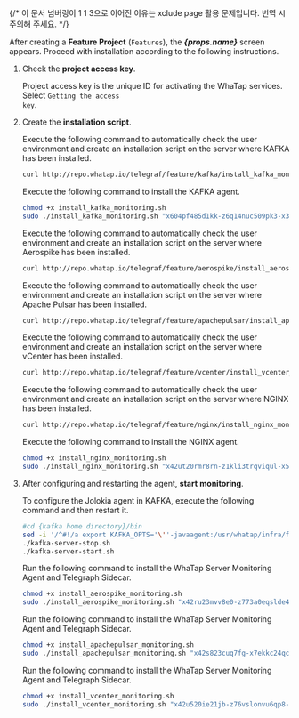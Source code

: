 {/* 이 문서 넘버링이 1 1 3으로 이어진 이유는 xclude page 활용 문제입니다. 번역 시 주의해 주세요. */}

After creating a **Feature Project** (<code class='Features'>Features</code>), the ***{props.name}*** screen appears. Proceed with installation according to the following instructions. 

1. Check the **project access key**. 

   Project access key is the unique ID for activating the WhaTap services. Select <code class='my'>Getting the access key</code>. 

2. Create the **installation script**. 

   <InDoc pages="kafka-introduction">

   Execute the following command to automatically check the user environment and create an installation script on the server where KAFKA has been installed. 

   ```bash
   curl http://repo.whatap.io/telegraf/feature/kafka/install_kafka_monitoring.sh -o install_kafka_monitoring.sh
   ```

   Execute the following command to install the KAFKA agent.

   ```bash
   chmod +x install_kafka_monitoring.sh
   sudo ./install_kafka_monitoring.sh "x604pf485d1kk-z6q14nuc509pk3-x39moealrfodum" "13.124.11.223/13.209.172.35"
   ```

   </InDoc>

   <InDoc pages="aerospike-introduction">

   Execute the following command to automatically check the user environment and create an installation script on the server where Aerospike has been installed. 

   ```bash
   curl http://repo.whatap.io/telegraf/feature/aerospike/install_aerospike_monitoring.sh -o install_aerospike_monitoring.sh
   ```

   </InDoc>

   <InDoc pages="apache-pulsar-introduction">

   Execute the following command to automatically check the user environment and create an installation script on the server where Apache Pulsar has been installed. 

   ```bash
   curl http://repo.whatap.io/telegraf/feature/apachepulsar/install_apachepulsar_monitoring.sh -o install_apachepulsar_monitoring.sh
   ```

   </InDoc>

   <InDoc pages="vcenter-introduction">

   Execute the following command to automatically check the user environment and create an installation script on the server where vCenter has been installed. 

   ```bash
   curl http://repo.whatap.io/telegraf/feature/vcenter/install_vcenter_monitoring.sh -o install_vcenter_monitoring.sh
   ```

   </InDoc>

   <InDoc pages="nginx-introduction">

   Execute the following command to automatically check the user environment and create an installation script on the server where NGINX has been installed.

   ```bash
   curl http://repo.whatap.io/telegraf/feature/nginx/install_nginx_monitoring.sh -o install_nginx_monitoring.sh
   ```

   Execute the following command to install the NGINX agent.

   ```bash
   chmod +x install_nginx_monitoring.sh
   sudo ./install_nginx_monitoring.sh "x42ut20rmr8rn-z1kli3trqviqul-x5cm4quee6cdmj" "15.165.146.117"
   ```

   </InDoc>

<Xclude pages="nginx-introduction">

3. After configuring and restarting the agent, **start** **monitoring**.  

   <InDoc pages="kafka-introduction">

   To configure the Jolokia agent in KAFKA, execute the following command and then restart it.

   ```bash
   #cd {kafka home directory}/bin
   sed -i '/^#!/a export KAFKA_OPTS='\''-javaagent:/usr/whatap/infra/feature/jolokia-agent-jvm-2.0.1-javaagent.jar=port=8778,host=127.0.0.1'\''' kafka-server-start.sh
   ./kafka-server-stop.sh
   ./kafka-server-start.sh
   ```

   </InDoc>

   <InDoc pages="aerospike-introduction">

   Run the following command to install the WhaTap Server Monitoring Agent and Telegraph Sidecar.

   ```bash
   chmod +x install_aerospike_monitoring.sh
   sudo ./install_aerospike_monitoring.sh "x42ru23mvv8e0-z773a0eqslde4u-z32imrtin4l23j" "15.165.146.117"
   ```

   </InDoc>

   <InDoc pages="apache-pulsar-introduction">

   Run the following command to install the WhaTap Server Monitoring Agent and Telegraph Sidecar.

   ```bash
   chmod +x install_apachepulsar_monitoring.sh
   sudo ./install_apachepulsar_monitoring.sh "x42s823cuq7fg-x7ekkc24qctvr1-z51hfam8avhtls" "15.165.146.117"
   ```

   </InDoc>

   <InDoc pages="vcenter-introduction">

   Run the following command to install the WhaTap Server Monitoring Agent and Telegraph Sidecar.

   ```bash
   chmod +x install_vcenter_monitoring.sh
   sudo ./install_vcenter_monitoring.sh "x42u520ie21jb-z76vslonvu6qp8-x7dv18dj7fknuq" "15.165.146.117"
   ```

   </InDoc>

</Xclude>
